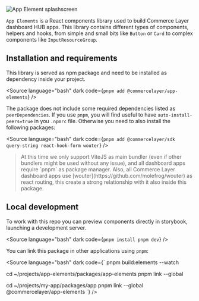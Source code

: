 
<Meta title="Getting Started/Welcome"></Meta>

![App Element splashscreen](welcome-hero.png)

`App Elements` is a React components library used to build Commerce Layer dashboard HUB apps.
This library contains different types of components, helpers and hooks, from simple and small bits like `Button` or `Card` to complex components like `InputResourceGroup`.

## Installation and requirements

This library is served as npm package and need to be installed as dependency inside your project.

<Source
  language="bash"
  dark
  code={`
pnpm add @commercelayer/app-elements
`}
/>

The package does not include some required dependencies listed as `peerDependencies`. If you use `pnpm`, you will find useful to have `auto-install-peers=true` in you `.npmrc` file.
Otherwise you need to also install the following packages:

<Source
  language="bash"
  dark
  code={`
pnpm add @commercelayer/sdk query-string react-hook-form wouter
`}
/>

<blockquote title="Important notice" type="info">
  At this time we only support ViteJS as main bundler (even if other bundlers might be used without any issue), and all
  dashboard apps require `pnpm` as package manager. Also, all Commerce Layer dashboard apps use
  [wouter](https://github.com/molefrog/wouter) as react routing, this create a strong relationship with it also inside
  this package.
</blockquote>

## Local development

To work with this repo you can preview components directly in storybook, launching a development server.

<Source
  language="bash"
  dark
  code={`
pnpm install
pnpm dev
`}
/>

You can link this package in other applications using `pnpm`:

<Source
  language="bash"
  dark
  code={`
pnpm build:elements --watch

cd ~/projects/app-elements/packages/app-elements
pnpm link --global

cd ~/projects/my-app/packages/app
pnpm link --global @commercelayer/app-elements
`} />
